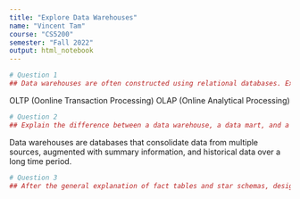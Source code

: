 ```yaml
---
title: "Explore Data Warehouses"
name: "Vincent Tam"
course: "CS5200"
semester: "Fall 2022"
output: html_notebook
---
```


```r
# Question 1
## Data warehouses are often constructed using relational databases. Explain the use of fact tables and star schemas to construct a data warehouse in a relational database. Also comment on whether a transactional database can and should be used to OLAP.
```
OLTP (Oonline Transaction Processing)
OLAP (Online Analytical Processing)
```r
# Question 2
## Explain the difference between a data warehouse, a data mart, and a data lake. Provide at least one example of their use from your experience or how you believe they might be used in practice. Find at least one video, article, or tutorial online that explains the differences and embed that into your notebook.
```
Data warehouses are databases that consolidate data from multiple sources, augmented with summary information, and historical data over a long time period.

```r
# Question 3
## After the general explanation of fact tables and star schemas, design an appropriate fact table for Practicum I's bird strike database. Of course, there are many fact tables one could build, so pick some analytics problem and design a fact table for that. Be sure to explain your approach and design reasons. Just design it (perhaps draw an ERD for it); you do not need to actually implement it or populate it with data (of course, you may do so if you wish in preparation for the next practicum).
```
